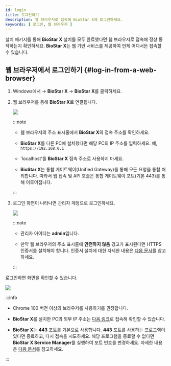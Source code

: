 ```yaml
---
id: login
title: 로그인하기
description: 웹 브라우저로 접속해 BioStar X에 로그인하세요.
keywords: [ 로그인, 웹 브라우저 ]
---
```


설치 패키지를 통해 **BioStar X** 설치를 모두 완료했다면 웹 브라우저로 접속해 정상 동작하는지 확인하세요. **BioStar X**는 웹 기반 서비스를 제공하여 언제 어디서든 접속할 수 있습니다.

## 웹 브라우저에서 로그인하기 {#log-in-from-a-web-browser}

1. Windows에서 <Start/> → **BioStar X** → **BioStar X**를 클릭하세요. 

1. 웹 브라우저를 통해 **BioStar X**로 연결됩니다.

    <Image src='/img/common/biostarx-login-web-browser-ip-address.png' />

    :::note

    * 웹 브라우저의 주소 표시줄에서 **BioStar X**의 접속 주소를 확인하세요.

    * **BioStar X**를 다른 PC에 설치했다면 해당 PC의 IP 주소를 입력하세요. 예, `https://192.168.0.1`

    * 'localhost'를 **BioStar X** 접속 주소로 사용하지 마세요.

    * **BioStar X**는 통합 게이트웨이(Unified Gateway)를 통해 모든 요청을 통합 처리합니다. 따라서 웹 접속 및 API 호출은 통합 게이트웨이 포트(기본 443)를 통해 이루어집니다.

    :::

1. 로그인 화면이 나타나면 관리자 계정으로 로그인하세요.

    <Image src='/img/biostarx-login.png' />

    :::note

    * 관리자 아이디는 **admin**입니다. 

    * 만약 웹 브라우저의 주소 표시줄에 **안전하지 않음** 경고가 표시된다면 HTTPS 인증서를 설치해야 합니다. 인증서 설치에 대한 자세한 내용은 [다음 문서](settings-server-https)를 참고하세요.

    :::

로그인하면 <Cmd sid='shell.header.launcher' /> 화면을 확인할 수 있습니다.

<Image src='/img/biostarx-main-launcher.png' alone />

:::info

* Chrome 100 버전 이상의 브라우저를 사용하기를 권장합니다.

* **BioStar X**를 설치한 PC의 외부 IP 주소는 [다음 링크](https://whatismyipaddress.com/)로 접속해 확인할 수 있습니다.

* **BioStar X**는 **443** 포트를 기본으로 사용합니다. **443** 포트를 사용하는 프로그램이 있다면 종료하고, 다시 접속을 시도하세요. 해당 프로그램을 종료할 수 없다면 **BioStar X Service Manager**를 실행하여 포트 번호를 변경하세요. 자세한 내용은 [다음 문서](change-port)를 참고하세요.

:::